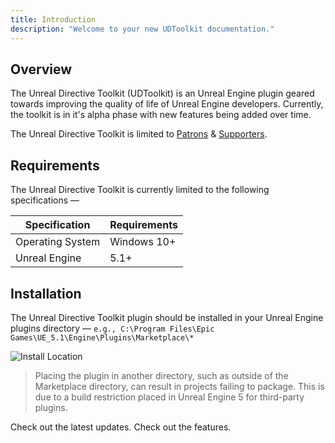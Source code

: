 ```yaml
---
title: Introduction
description: "Welcome to your new UDToolkit documentation."
---
```


## Overview

The Unreal Directive Toolkit (UDToolkit) is an Unreal Engine plugin geared towards improving the quality of life of Unreal Engine developers. Currently, the toolkit is in it's alpha phase with new features being added over time.

The Unreal Directive Toolkit is limited to [Patrons](https://patreon.com/unrealdirective) & [Supporters](https://unrealdirective.com/support).

## Requirements

The Unreal Directive Toolkit is currently limited to the following specifications —

| Specification    | Requirements |
| ---------------- | ------------ |
| Operating System | Windows 10+  |
| Unreal Engine    | 5.1+         |

## Installation

The Unreal Directive Toolkit plugin should be installed in your Unreal Engine plugins directory —
`e.g., C:\Program Files\Epic Games\UE_5.1\Engine\Plugins\Marketplace\*`

![Install Location](/images/install-location.png)

> Placing the plugin in another directory, such as outside of the Marketplace directory, can result in projects failing to package. This is due to a build restriction placed in Unreal Engine 5 for third-party plugins.

<CardGroup cols={2}>
  <Card
    title="Change Log"
    icon="pen-to-square"
    href="https://mintlify.com/docs/quickstart"
  >
    Check out the latest updates.
  </Card>
  <Card
    title="Features"
    icon="image"
    href="https://mintlify.com/docs/development"
  >
    Check out the features.
  </Card>
</CardGroup>
